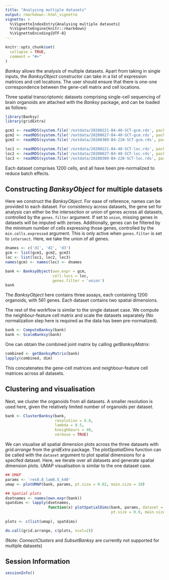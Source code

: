 ```yaml
---
title: "Analysing multiple datasets"
output: rmarkdown::html_vignette
vignette: >
  %\VignetteIndexEntry{Analysing multiple datasets}
  %\VignetteEngine{knitr::rmarkdown}
  %\VignetteEncoding{UTF-8}
---
```


```r
knitr::opts_chunk$set(
  collapse = TRUE,
  comment = "#>"
)
```

*Banksy* allows the analysis of multiple datasets. Apart from taking in single 
inputs, the *BanksyObject* constructor can take in a list of expression matrices
and cell locations. The user should ensure that there is one-one correspondence 
between the gene-cell matrix and cell locations.

Three spatial transcriptomic datasets comprising single-cell sequencing of brain
organoids are attached with the *Banksy* package, and can be loaded as follows: 

```r
library(Banksy)
library(gridExtra)

gcm1 <- readRDS(system.file('/extdata/20200221-B4-40-SCT-gcm.rds', package = 'Banksy'))
gcm2 <- readRDS(system.file('/extdata/20200627-B4-40-SCT-gcm.rds', package = 'Banksy'))
gcm3 <- readRDS(system.file('/extdata/20200309-B4-220-SCT-gcm.rds', package = 'Banksy'))

loc1 <- readRDS(system.file('/extdata/20200221-B4-40-SCT-loc.rds', package = 'Banksy'))
loc2 <- readRDS(system.file('/extdata/20200627-B4-40-SCT-loc.rds', package = 'Banksy'))
loc3 <- readRDS(system.file('/extdata/20200309-B4-220-SCT-loc.rds', package = 'Banksy'))
```

Each dataset comprises 1200 cells, and all have been pre-normalized to reduce 
batch effects.

## Constructing *BanksyObject* for multiple datasets

Here we construct the *BanksyObject*. For ease of reference, names can be 
provided to each dataset. For consistency across datasets, the gene set for 
analysis can either be the intersection or union of genes across all 
datasets, controlled by the `genes.filter` argument. If set to `union`, 
missing genes in datasets will be imputed with zeroes. Additionally, genes can 
be filtered by the minimum number of cells expressing those genes, controlled
by the `min.cells.expressed` argument. This is only active when `genes.filter` 
is set to `intersect`. Here, we take the union of all genes.

```r
dnames <- c('d1', 'd2', 'd3')
gcm <- list(gcm1, gcm2, gcm3)
loc <- list(loc1, loc2, loc3)
names(gcm) <- names(loc) <- dnames

bank <- BanksyObject(own.expr = gcm,
                     cell.locs = loc,
                     genes.filter = 'union')
bank
```

The *BanksyObject* here contains three assays, each containing 1200 organoids, 
with 561 genes. Each dataset contains two spatial dimensions.

The rest of the workflow is similar to the single dataset case. We compute
the neighbour-feature cell matrix and scale the datasets separately (No 
normalization step here is required as the data has been pre-normalized).

```r
bank <- ComputeBanksy(bank)
bank <- ScaleBanksy(bank)
```

One can obtain the combined joint matrix by calling *getBanksyMatrix*:
```r
combined <- getBanksyMatrix(bank)
lapply(combined, dim)
```

This concatenates the gene-cell matrices and neighbour-feature cell matrices
across all datasets.

## Clustering and visualisation

Next, we cluster the organoids from all datasets. A smaller resolution is used
here, given the relatively limited number of organoids per dataset.

```r
bank <- ClusterBanksy(bank,
                      resolution = 0.8,
                      lambda = 0.5,
                      kneighbours = 40,
                      verbose = TRUE)
```

We can visualise all spatial dimension plots across the three datasets with
*grid.arrange* from the *gridExtra* package. The *plotSpatialDims* function
can be called with the `dataset` argument to plot spatial dimensions for
a specifed dataset. Here, we iterate over all datasets and generate
spatial dimension plots. UMAP visualisation is similar to the one dataset case.

```r
## UMAP
params <- 'res0.8_lam0.5_k40'
umap <- plotUMAP(bank, params, pt.size = 0.02, main.size = 10)

## Spatial plots
dsetnames <- names(own.expr(bank))
spatdims <- lapply(dsetnames,
                   function(x) plotSpatialDims(bank, params, dataset = x,
                                               pt.size = 0.9, main.size = 10))
                                               
plots <- c(list(umap), spatdims)

do.call(grid.arrange, c(plots, ncol=2))
```

(Note: *ConnectClusters* and *SubsetBanksy* are currently not supported for 
multiple datasets)

## Session Information
```r
sessionInfo()
```

